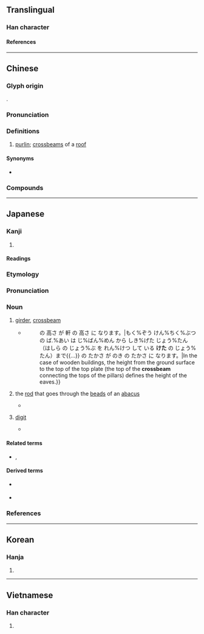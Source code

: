 {{also|航}}
{{character info}}
==Translingual==

===Han character===
{{Han char|rn=75|rad=木|as=06|sn=10|four=41921|canj=DHON|ids=⿰木行}}

====References====
{{Han ref|kx=0525.010|dkj=14754|dj=0913.060|hdz=21201.090|uh=6841}}

----

==Chinese==
{{zh-forms}}

===Glyph origin===
{{Han etym}}
{{Han compound|木|行|c1=s|c2=p|ls=psc}}.

===Pronunciation===
{{zh-pron
|m=héng,háng
|c=haang4,hang4,hong4,hong6
|md=háung
|w=3hhaan
|mc=y
|oc=y
|ma=
|cat=n
}}

===Definitions===
{{zh-hanzi}}

# [[purlin]]; [[crossbeam]]s of a [[roof]]

====Synonyms====
* {{q|Min Dong}} {{zh-l|桁桁}}

===Compounds===
{{zh-der|帆桁|桁架|桁楊|桁端|長桁}}

----

==Japanese==

===Kanji===
{{ja-kanji|grade=|rs=木06}}

# {{rfdef|ja|sort=木06}}

====Readings====
{{ja-readings
|goon=ぎょう<ぎやう, ごう<がう
|kanon=こう<かう
|kun=けた-
}}

===Etymology===
{{wikipedia|lang=ja|桁 (建築)}}
{{ja-kanjitab|けた|yomi=k}}
{{rfe|ja}}

===Pronunciation===
{{ja-pron|けた|acc=0|acc_ref=DJR}}

===Noun===
{{ja-noun|けた}}

# {{lb|ja|construction|sort=けた}} [[girder]], [[crossbeam]] {{rfquote-sense|ja}}
#* {{quote-book|ja|2019|Mori Kōnin and Morimoto Minori|Sugu ni yakudatsu saishin Kenchiku Kijunhō to shidō kyōkai nisshōken no hōritsu to toraburu kaiketsuhō||72|trans-title=Useful guide to the latest Building Standards Act and laws on private driveways, property boundaries, and zoning, with trouble shooting|pageurl=https://books.google.com/books?id=LsvGDwAAQBAJ&pg=PA72}}
#*: {{ja-usex|木%造 建%築%物 の 場%合 は 地%盤%面 から 敷%桁 上%端（柱 の 上%部 を 連%結 して いる '''けた''' の 上%端）まで{{...}}の 高さ が 軒 の 高さ に なります。|もく%ぞう けん%ちく%ぶつ の ば.%あい は じ%ばん%めん から しき%げた じょう%たん（はしら の じょう%ぶ を れん%けつ して いる '''けた''' の じょう%たん）まで{{...}} の たかさ が のき の たかさ に なります。|In the case of wooden buildings, the height from the ground surface to the top of the top plate (the top of the '''crossbeam''' connecting the tops of the pillars) defines the height of the eaves.}}
# the [[rod]] that goes through the [[bead]]s of an [[abacus]]
#* {{RQ:ja:AB|000129/files/45245_22007}}
#*: {{ja-usex|[[彼]]と[[我れ]]との[[相%違]]は、いわば[[十%露%盤]]の'''桁'''が違っているだけで、喜%助の[[ありがたがる]]二%百%[[文]]に[[相%当]]する[[貯%蓄]]だに、[[こっち]]はないのである。|^かれ と われ と の そう%い は、いわば そ%ろ%ばん の '''けた''' が ちがって いる だけ で、^き%すけ の ありがたがる に%ひゃく%-もん に そう%とう する ちょ%ちく だに、こっち は ない の で ある。|You can say the only difference between us is a '''rod''' on the abacus. Shobei had no such thing as the 200-''mon'' worth of extra funds that was giving Kisuke so much pleasure.<ref>{{R:en:Takasebune}}</ref>}}
# {{lb|ja|arithmetic|sort=けた}} [[digit]] {{gloss|a numeral used in a positional numeral system}}
#: {{ja-usex|'''桁'''溢れ|'''けた''' あふれ|'''digit''' overflow}}
#: {{ja-usex|二%十%進法 で は 八%千 で 四 '''桁''' に 達する。|に%じっ%しんほう で は はっ%せん で よん '''けた''' に たっする。|In base twenty, one reaches four '''digits''' at eight thousand.}}
#* {{quote-book|ja|2015|Yazawa Hisao|Deru toko dake! kihon jōhō gijutsusha||27|trans-title=Just what you need: basics of information technology|pageurl=https://books.google.com/books?id=PSLoCgAAQBAJ&pg=PA27}}
#*: {{ja-usex|16%進%数は、16で'''桁'''上がりする数え方です。16%進%数では、15までを1'''桁'''で表さなければならないので、A～Fを数%字として使って、0、1、2、3、4、5、6、7、8、9、A、B、C、D、E、F、10、……と数えます。|じゅうろく% しん%すう は、 じゅうろく で '''けた''' あがり する かぞえかた です。 じゅうろく% しん%すう で は、 じゅうご まで を いち '''けた''' で あらわさなければ ならない の で、エー～エフ を すう%じ と して つかって、ゼロ、いち、に、さん、よん、ご、ろく、なな、はち、きゅう、エー、ビー、シー、ディー、イー、エフ、いち-ゼロ、…… と かぞえます。|Hexadecimal is a system of counting based on 16 '''digits'''. In hexadecimal, since we need to represent values up to 15 with one '''digit''' we use A to F as numerals, and count 0, 1, 2, 3, 4, 5, 6, 7, 8, 9, A, B, C, D, E, F, 10... and so on.}}

====Related terms====
* {{sense|girder}} {{ja-r|梁|はり|gloss=[[beam]]}}, {{ja-r|棟|むね|gloss=[[ridge]]}}

====Derived terms====
* {{sense|girder}} {{ja-r|橋%桁|はし%げた|gloss=[[bridge girder]]}}
* {{sense|digit}} {{ja-r|桁%外れ|けた%はずれ|gloss=[[incalculable]]}}

===References===
<references />

----

==Korean==

===Hanja===
{{ko-hanja|hangeul=[[항]], [[형]]|eumhun=|rv=hang, hyeong|mr=hang, hyŏng|y=hang, hyeng}}

# {{rfdef|ko|sort=木06}}

----

==Vietnamese==

===Han character===
{{vi-readings|rs=木06|reading=hành}}

# {{rfdef|vi|sort=木06}}